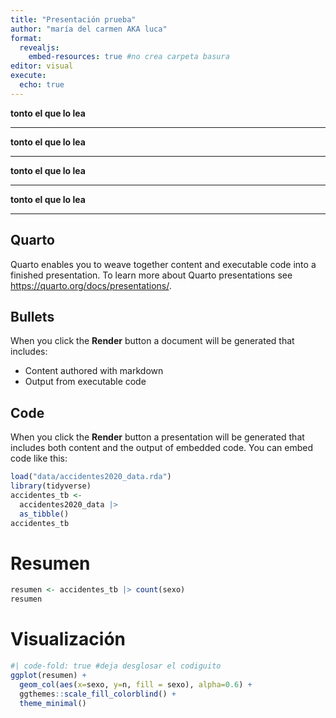 ---
title: "Presentación prueba"
author: "maría del carmen AKA luca"
format: 
  revealjs: 
    embed-resources: true #no crea carpeta basura
editor: visual
execute: 
  echo: true
---

**tonto el que lo lea**

---

**tonto el que lo lea**

---

**tonto el que lo lea**

---

**tonto el que lo lea**

---

## Quarto

Quarto enables you to weave together content and executable code into a finished presentation. To learn more about Quarto presentations see <https://quarto.org/docs/presentations/>.

## Bullets

When you click the **Render** button a document will be generated that includes:

-   Content authored with markdown
-   Output from executable code

## Code

When you click the **Render** button a presentation will be generated that includes both content and the output of embedded code. You can embed code like this:

```{r}
load("data/accidentes2020_data.rda")
library(tidyverse)
accidentes_tb <- 
  accidentes2020_data |> 
  as_tibble()
accidentes_tb
```

# Resumen

```{r}
resumen <- accidentes_tb |> count(sexo)
resumen
```

# Visualización

```{r}
#| code-fold: true #deja desglosar el codiguito
ggplot(resumen) +
  geom_col(aes(x=sexo, y=n, fill = sexo), alpha=0.6) +
  ggthemes::scale_fill_colorblind() +
  theme_minimal()
```
